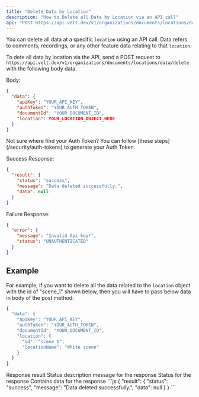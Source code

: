 ```yaml
---
title: "Delete Data by Location"
description: "How to Delete all Data by Location via an API call"
api: "POST https://api.velt.dev/v1/organizations/documents/locations/data/delete"
---
```


You can delete all data at a specific `location` using an API call. Data refers to comments, recordings, or any other feature data relating to that `location`.


To dete all data by location via the API, send a POST request to `https://api.velt.dev/v1/organizations/documents/locations/data/delete` with the following body data.

Body:

```JSON
{
  "data": {
    "apiKey": "YOUR_API_KEY",
    "authToken": "YOUR_AUTH_TOKEN",
    "documentId": "YOUR_DOCUMENT_ID",
    "location": YOUR_LOCATION_OBJECT_HERE
  }
}
```

<Info>
Not sure where find your Auth Token? You can follow [these steps](/security/auth-tokens) to generate your Auth Token.
</Info>

Success Response:

```JSON
{
  "result": {
    "status": "success",
    "message": "Data deleted successfully.",
    "data": null
  }
}
```


Failure Response:

```JSON
{
  "error": {
    "message": "Invalid Api key!",
    "status": "UNAUTHENTICATED"
  }
}
```



## Example

For example, if you want to delete all the data related to the `location` object with the id of "scene_1" shown below, then you will have to pass below data in body of the post method:

```jsx
{
  "data": {
    "apiKey": "YOUR_API_KEY",
    "authToken": "YOUR_AUTH_TOKEN",
    "documentId": "YOUR_DOCUMENT_ID",
    "location": {
      "id": "scene_1",
      "locationName": "White scene"
    }
  }
}
```

<ResponseField name="result" type="object">
Response result
</ResponseField>

<Expandable title="result" defaultOpen={true}>


<ResponseField name="message" type="string">
Status description message for the response
</ResponseField>

<ResponseField name="status" type="string">
Status for the response
</ResponseField>


<ResponseField name="data" type="object">
Contains data for the response
</ResponseField>


</Expandable>




<ResponseExample>
```js
{
  "result": {
    "status": "success",
    "message": "Data deleted successfully.",
    "data": null
  }
}
```
</ResponseExample>